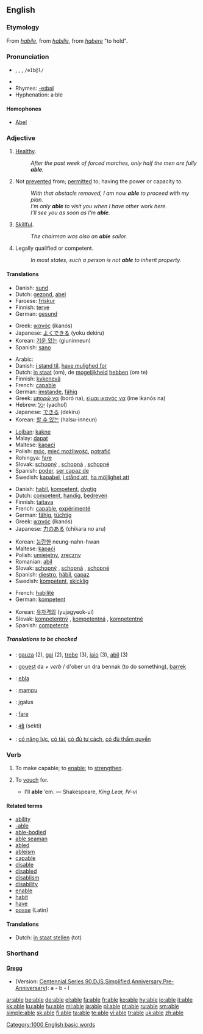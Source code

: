 {{see|-able}}
{{rfc|Shorthand unknown/invalid header}}
{{wikipedia|dab=able}}
==English==

{{rank|care|war|short|391|able|five|need|met}}

===Etymology===
From {{OF.}} ''[[habile]]'', from {{L.}} ''[[habilis]]'', from ''[[habere]]'' "to hold".

===Pronunciation===
* {{IPA|/eɪbl/}}, {{IPAchar|/eɪbəl/}}, {{SAMPA|/eIbl/}}, <tt>/eIb@l/</tt>
* {{audio|en-us-able.ogg|Audio (US)}}
* Rhymes: [[Rhymes:English:-eɪbəl|-eɪbəl]]
* Hyphenation: a&middot;ble

====Homophones====
*[[Abel]]

===Adjective===
{{en-adj|abl|er}}

# {{dated}} [[healthy|Healthy]].
#: ''After the past week of forced marches, only half the men are fully '''able'''.''
# Not [[prevent]]ed from; [[permit]]ted to; having the power or capacity to.
#: ''With that obstacle removed, I am now '''able''' to proceed with my plan.''
#: ''I’m only '''able''' to visit you when I have other work here.''
#: ''I’ll see you as soon as I’m '''able'''.''
# [[skillful|Skillful]].
#: ''The chairman was also an '''able''' sailor.''
# {{law}} Legally qualified or competent.
#: ''In most states, such a person is not '''able''' to inherit property.''

====Translations====
{{trans-top|healthy}}
*Danish: [[sund]]
*Dutch: [[gezond]], [[abel]]
*Faroese: [[frískur]]
*Finnish: [[terve]]
*German: [[gesund]]
{{trans-mid}}
*Greek: [[ικανός]] (ikanós) {{m}}
*Japanese: [[よくできる]] (yoku dekiru)
*Korean: [[기운 있는]] (giuninneun)
*Spanish: [[sano]]
{{trans-bottom}}

{{trans-top|be able to}}
*Arabic: {{ARchar|[[قادر]]}}
*Danish: [[i stand til]], [[have mulighed for]]
*Dutch: [[in staat]] (om), de [[mogelijkheid]] [[hebben]] (om te)
*Finnish: [[kykenevä]]
*French: [[capable]]
*German: [[imstande]], [[fähig]]
*Greek: [[μπορώ να]] (boró na), [[είμαι ικανός να]] (íme ikanós na)
*Hebrew: [[יָכֹל]] (yachol)
*Japanese: [[できる]] (dekiru)
*Korean: [[할 수 있는]] (halsu-inneun)
{{trans-mid}}
*[[Lojban]]: [[kakne]]
*Malay: [[dapat]]
*Maltese: [[kapaċi]]
*Polish: [[móc]], [[mieć możliwość]], [[potrafić]]
*Rohingya: [[fare]]
*Slovak: [[schopný]] {{m}}, [[schopná]] {{f}}, [[schopné]] {{n}}
*Spanish: [[poder]], [[ser capaz de]]
*Swedish: [[kapabel]], [[i stånd att]], [[ha möjlighet att]]
{{trans-bottom}}

{{trans-top|skillful}}
*Danish: [[habil]], [[kompetent]], [[dygtig]]
*Dutch: [[competent]], [[handig]], [[bedreven]]
*Finnish: [[taitava]]
*French: [[capable]], [[expérimenté]]
*German: [[fähig]], [[tüchtig]]
*Greek: [[ικανός]] (ikanós) {{m}}
*Japanese: [[力のある]] (chikara no aru)
{{trans-mid}}
*Korean: [[능란한]] neung-nahn-hwan
*Maltese: [[kapaċi]]
*Polish: [[umiejętny]], [[zręczny]]
*Romanian: [[abil]]
*Slovak: [[schopný]] {{m}}, [[schopná]] {{f}}, [[schopné]] {{n}}
*Spanish: [[diestro]], [[hábil]], [[capaz]]
*Swedish: [[kompetent]], [[skicklig]]
{{trans-bottom}}

{{trans-top|legally qualified}}
*French: [[habilité]]
*German: [[kompetent]]
{{trans-mid}}
*Korean: [[유자격의]] (yujagyeok-ui)
*Slovak: [[kompetentný]] {{m}}, [[kompetentná]] {{f}}, [[kompetentné]] {{n}}
*Spanish: [[competente]]
{{trans-bottom}}

=====Translations to be checked=====
{{checktrans}}
*{{ttbc|Basque}}: [[gauza]] (2), [[gai]] (2), [[trebe]] (3), [[iaio]] (3), [[abil]] (3)
*{{ttbc|Breton}}: [[gouest]] da ''+ verb'' / d'ober un dra bennak (to do something), [[barrek]]
*{{ttbc|Esperanto}}: [[ebla]]
*{{ttbc|Indonesian}}: [[mampu]]
*{{ttbc|Lithuanian}}: įgalus
*{{ttbc|Rohingya}}: [[fare]]
*{{ttbc|Telugu}}: [[శక్తి]] (sekti)
*{{ttbc|Vietnamese}}: [[có năng lực]], [[có tài]], [[có đủ tư cách]], [[có đủ thẩm quyền]]

===Verb===
{{en-verb|abl|ing}}

# {{transitive}} {{obsolete}} To make capable; to [[enable]]; to [[strengthen]].
# {{transitive}} {{obsolete}} To [[vouch]] for.
#* I’ll '''able''' ’em. &mdash; Shakespeare, ''King Lear, IV-vi''

====Related terms====
*[[ability]]
*[[-able]]
*[[able-bodied]]
*[[able seaman]]
*[[abled]]
*[[ableism]]
*[[capable]]
*[[disable]]
*[[disabled]]
*[[disablism]]
*[[disability]]
*[[enable]]
*[[habit]]
*[[have]]
*[[posse]] (Latin)

====Translations====
{{trans-top|to make capable}}
*Dutch: [[in staat stellen]] (tot)
{{trans-mid}}
{{trans-bottom}}

===Shorthand===

====[http://en.wikipedia.org/wiki/Gregg_Shorthand Gregg]====
* (Version: [http://en.wikipedia.org/wiki/Gregg_Shorthand#Centennial_Gregg_Shorthand Centennial],[http://en.wikipedia.org/wiki/Gregg_Shorthand#Series_90_Gregg_Shorthand  Series 90],[http://en.wikipedia.org/wiki/Gregg_Shorthand#Diamond_Jubilee_Gregg_Shorthand  DJS],[http://en.wikipedia.org/wiki/Gregg_Shorthand#Simplified_Gregg_Shorthand Simplified],[http://en.wikipedia.org/wiki/Gregg_Shorthand#Anniversary_Gregg_Shorthand Anniversary],[http://en.wikipedia.org/wiki/Gregg_Shorthand#Pre-Anniversary_Gregg_Shorthand Pre-Anniversary]): a - b - l

[[Category:1000 English basic words]]

[[ar:able]]
[[be:able]]
[[de:able]]
[[el:able]]
[[fa:able]]
[[fr:able]]
[[ko:able]]
[[hy:able]]
[[io:able]]
[[it:able]]
[[kk:able]]
[[ku:able]]
[[hu:able]]
[[ml:able]]
[[ja:able]]
[[pl:able]]
[[pt:able]]
[[ru:able]]
[[sm:able]]
[[simple:able]]
[[sk:able]]
[[fi:able]]
[[ta:able]]
[[te:able]]
[[vi:able]]
[[tr:able]]
[[uk:able]]
[[zh:able]]
